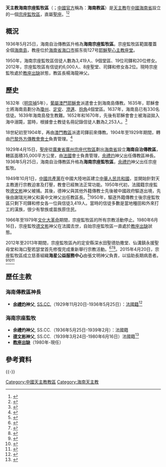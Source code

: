 {{Infobox Roman Catholic diocese
|Roman Catholic Diocese of = 天主教海南宗座監牧區
|latin                     = Apostolica Praefectura Hainanensis
|local                     = 海南教區（[[中國天主教主教團|中方建制]]）
|image                     = 
|caption                   = 
|location                  = [[中國|中國]][[海南省|海南省]][[海口市|海口市]]
|territory                 = [[海南省|海南省]]
|population                = 3,419人
|rite                      = [[拉丁禮|拉丁禮]]
|patron                    = 
|parishes                  = 9個
|secular priests           = 19位
|province                  = 直屬[[聖座|聖座]]
|established               = {{unbulleted list|1929年4月15日 (成立自治傳教區)|1936年5月25日 (升格宗座監牧區)}}
|cathedral                 = [[海口耶穌聖心主教座堂|海口耶穌聖心主教座堂]]
|pope                      = {{Incumbent pope}}
|leadership                = 宗座監牧
|ordinary                  = [[教座出缺|教座出缺]]
|website                   = 
}}
'''天主教海南宗座監牧區'''（{{lang-la|Apostolica Praefectura Hainanensis}}；[[中國天主教愛國會|中國官方]]稱為：'''海南教區'''）是[[天主教|天主教]]在[[中國|中國]][[海南省|海南省]]設立的一個[[宗座監牧區|宗座監牧區]]，直屬[[聖座|聖座]]。<ref>{{Cite web |url=http://www.gcatholic.org/dioceses/diocese/hain0.htm |title=Apostolic Prefecture of Hainan 海南 |access-date=2022年1月28日 |archive-date=2022年3月20日 |archive-url=https://web.archive.org/web/20220320122251/http://www.gcatholic.org/dioceses/diocese/hain0.htm |dead-url=no }}</ref><ref>{{Cite web |url=http://www.catholic-hierarchy.org/diocese/dhain.html |title=Prefecture Apostolic of Hainan [Hainan] |access-date=2021年12月8日 |archive-date=2020年7月1日 |archive-url=https://web.archive.org/web/20200701180843/http://www.catholic-hierarchy.org/diocese/dhain.html |dead-url=no }}</ref>

==概況==
1936年5月25日，海南自治傳教區升格為'''海南宗座監牧區'''。宗座監牧區範圍覆蓋全個[[海南島|海南島]]，教座位於[[海南省|海南省]][[海口市|海口市]]振东街127号[[海口耶穌聖心主教座堂|耶穌聖心主教座堂]]。

1950年，海南宗座監牧區信徒人數為3,419人、9個堂區、19位司鐸和20位修女。2012年，宗座監牧區有信徒約6,000人、8座聖堂、司鐸和修女各2位。現時宗座監牧處於[[教座出缺|教座出缺]]狀態，教區長楊海龍神父。

==歷史==
1632年（[[明朝|明]][[崇禎|崇禎]]5年），[[葡屬澳門|葡屬澳門]][[耶穌會|耶穌會]]派遣會士到海南島傳教。1635年，耶穌會士將海南島劃分為[[瓊州|瓊州]]、[[定安|定安]]、[[澄邁|澄邁]]、[[抱角|抱角]]4個堂區。1637年，海南島已有330名信徒。1639年海南島發生教難。1652年和1670年，先後有耶穌會會士被海盜拋入海中溺斃，當時，根據會士教徒名冊記錄信徒人數為2,253人。<ref>{{Cite journal |author=信德文化學會信德網 |author2=張多默 |author3= |url=https://www.xinde.org/show/19892 |title=為什麼海南天主教有近四百年曆史？ |journal=信德報 |year=2012年 |volume= |issue=476期 |pages= |access-date=2022-02-07 |archive-date=2022-02-07 |archive-url=https://web.archive.org/web/20220207074615/https://www.xinde.org/show/19892 }}</ref>

18世紀初至1904年，再由[[天主教澳門教區|澳門教區]]派遣司鐸前來傳教。1904年至1929年期間，轉由[[巴黎外方傳教會|巴黎外方傳教會會士]]負責管理。<ref>{{Cite web |url=https://kkp.org.hk/node/3984 |title=澳門代表團探訪海南 促進兩教區交流合作 |access-date=2012年11月30日 |archive-date=2022年2月7日 |publisher=[[公教報|公教報]] |archive-url=https://web.archive.org/web/20220207072627/https://kkp.org.hk/node/3984 |dead-url=no }}</ref>

1929年4月15日，[[聖座|聖座]]從[[廣東省|廣東省]][[天主教廣州總教區|廣州宗座代牧區]]劃出[[海南特別行政區|海南省]]設立'''海南自治傳教區'''，轄區面積35,000平方公里，由[[法國|法國]]{{link-en|比布斯二心會|Congregation of the Sacred Hearts of Jesus and Mary}}會士負責管理，[[余禮灼|余禮灼]]神父出任傳教區神長。1936年5月25日，海南自治傳教區升格為'''海南宗座監牧區'''，[[余禮灼|余禮灼]]神父出任宗座監牧。

1949年10月1日，[[中國共產黨|中國共產黨]]在中國大陸地區建立[[中華人民共和國|中華人民共和國]]，並開始針對天主教進行宗教迫害及打壓，教會已經無法正常功能。1950年代初，法國籍宗座監牧[[德文彬|德文彬]]神父被捕。其後，德神父與其他外籍傳教士先後被中國政府驅逐出境，先後由謝瑞光神父和⿈中⽂神父出任教區長。<ref> {{Cite book | author = | editor =天主教研究中⼼ | title = 華南總修院／聖神修院的⼈事物 | location = [[香港|香港]] | publisher = [[香港中文大學|香港中文大學]]天主教研究中⼼ | date = 2021年8⽉ | pages = 25頁 | ISBN = 978-988-79920-6-6 | accessdate =  | url = http://catholic.crs.cuhk.edu.hk/Main/wp-content/uploads/2021/10/%E4%BA%BA%E4%BA%8B%E7%89%A9_EBOOK-27.10.2021-Final.pdf | language = 中文 | quote =  }} </ref>1950年，驅逐外籍傳教士後宗座監牧區只剩下司鐸和修女各一位與信徒3,419人。當時的信徒多數是當地種田和外來打工的漢族，很少有黎族或苗族原住民。

1966年至1979年[[文化大革命|文化大革命]]期間，宗座監牧區的所有宗教活動停止。1980年6月16日，宗座監牧[[德文彬|德文彬]]神父在法國去世，自始宗座監牧區一直處於[[教座出缺|教座出缺]]狀態。

2012年至2013年期間，宗座監牧區內的定安縣深水田聖德肋撒堂、仙溝鎮永援聖母堂和海口聖若瑟堂首先修復完成重新舉行宗教活動。<ref>{{Cite web |url=https://kkp.org.hk/node/3634 |title=海南歷史最久教堂 慶祝一百二十周 |access-date=2012年10月12日 |archive-date=2022年2月7日 |publisher=公教報 |archive-url=https://web.archive.org/web/20220207072616/https://kkp.org.hk/node/3634 |dead-url=no }}</ref><ref>{{Cite web |url=https://kkp.org.hk/node/5030 |title=海南海口聖堂祝聖 復修前為基督教堂 |access-date=2013年4月12日 |archive-date=2022年2月7日 |publisher=公教報 |archive-url=https://web.archive.org/web/20220207072627/https://kkp.org.hk/node/5030 |dead-url=no }}</ref><ref>{{Cite web |url=https://kkp.org.hk/node/3984 |title=海南教區新聖堂落成 神父感謝年邁恩人奉獻 |access-date=2013年12月27日 |archive-date=2022年2月7日 |publisher=公教報 |archive-url=https://web.archive.org/web/20220207072627/https://kkp.org.hk/node/3984 |dead-url=no }}</ref>。2015年4月20日，宗座監牧區成立慈善組織'''海星公益服務中心'''由張文明神父負責，以協助長期病患者。<ref>{{Cite web |url=https://kkp.org.hk/node/7710 |title=海南教區成立慈善組織 首筆善款救助白血病童 |access-date=2015年5月8日 |archive-date=2022年2月7日 |publisher=公教報 |archive-url=https://web.archive.org/web/20220207072627/https://kkp.org.hk/node/7710 |dead-url=no }}</ref><ref>{{Cite web |url=https://kkp.org.hk/node/8679 |title=海南教區發起主日募捐 援助潮汕氣爆意外教徒 |access-date=2015年8月14日 |archive-date=2022年2月7日 |publisher=公教報 |archive-url=https://web.archive.org/web/20220207072707/https://kkp.org.hk/node/8679 |dead-url=no }}</ref><ref>{{Cite journal |author=[[天主教香港教區|天主教香港教區]][[聖神修院|聖神研究中心]]|author2= |author3= |url= |title=2015年中國天主教教會大事回顧 |journal=鼎 |year=2016年 |volume= |issue=夏季刊 |pages=}}</ref>

==歷任主教==
===海南傳教區神長===
*'''[[余禮灼|余禮灼]]神父''', [[比布斯二心會|SS.CC.]]（1929年11月20日-1936年5月25日）：[[法國人|法國籍]]<ref>{{Cite web |url=http://www.catholic-hierarchy.org/bishop/bjull.html |title=Father Paul-Marie-Joseph Julliotte, SS.CC. † |access-date=2020年1月11日 |archive-date=2022年4月3日 |archive-url=https://web.archive.org/web/20220403050955/http://www.catholic-hierarchy.org/bishop/bjull.html |dead-url=no }}</ref>

===海南宗座監牧===
*'''余禮灼神父''', SS.CC.（1936年5月25日-1939年2月）：法國籍
*'''[[德文彬|德文彬]]神父''', SS.CC.（1939年3月24日-1980年6月16日）法國籍<ref>{{Cite web |url=http://www.catholic-hierarchy.org/bishop/bdespe.html |title=Father Dominic Desperben, SS.CC. † |access-date=2019年12月31日 |archive-date=2022年4月5日 |archive-url=https://web.archive.org/web/20220405033052/http://www.catholic-hierarchy.org/bishop/bdespe.html |dead-url=no }}</ref>
*'''[[教座出缺|教座出缺]]'''（1980年-現任）

==參考資料==
<div class="references-small">
<references />
</div>

{{-}}
{{中國天主教主教團中國天主教教區}}

[[Category:中國天主教教區|Category:中國天主教教區]]
[[Category:海南天主教|Category:海南天主教]]